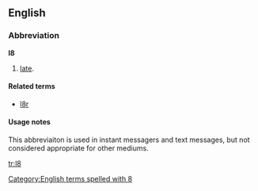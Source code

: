 ==English==

===Abbreviation===
'''l8'''

# {{context|Internet slang|text messaging|lang=en}} [[late]].

====Related terms====
* [[l8r]]

====Usage notes====
This abbreviaiton is used in instant messagers and text messages, but not considered appropriate for other mediums.

[[Category:English terms spelled with 8]]

[[tr:l8]]